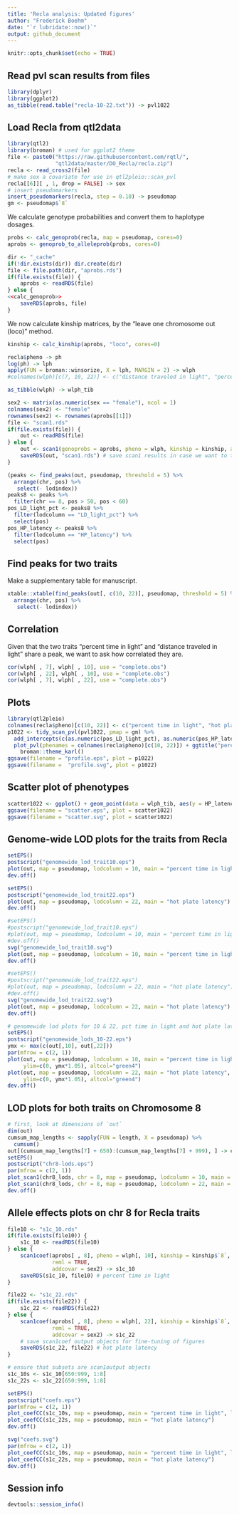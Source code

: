 ```yaml
---
title: 'Recla analysis: Updated figures'
author: "Frederick Boehm"
date: "`r lubridate::now()`"
output: github_document
---
```


```r
knitr::opts_chunk$set(echo = TRUE)
```

## Read pvl scan results from files

```r
library(dplyr)
library(ggplot2)
as_tibble(read.table("recla-10-22.txt")) -> pvl1022
```

## Load Recla from qtl2data

```r
library(qtl2)
library(broman) # used for ggplot2 theme
file <- paste0("https://raw.githubusercontent.com/rqtl/",
               "qtl2data/master/DO_Recla/recla.zip")
recla <- read_cross2(file)
# make sex a covariate for use in qtl2pleio::scan_pvl
recla[[6]][ , 1, drop = FALSE] -> sex
# insert pseudomarkers
insert_pseudomarkers(recla, step = 0.10) -> pseudomap
gm <- pseudomap$`8`

```

We calculate genotype probabilities and convert them to haplotype dosages.

```r
probs <- calc_genoprob(recla, map = pseudomap, cores=0)
aprobs <- genoprob_to_alleleprob(probs, cores=0)
```

```r
dir <- "_cache"
if(!dir.exists(dir)) dir.create(dir)
file <- file.path(dir, "aprobs.rds")
if(file.exists(file)) {
    aprobs <- readRDS(file)
} else {
<<calc_genoprob>>
    saveRDS(aprobs, file)
}
```


We now calculate kinship matrices, by the "leave one chromosome out (loco)" method.

```r
kinship <- calc_kinship(aprobs, "loco", cores=0)
```


```r
recla$pheno -> ph
log(ph) -> lph
apply(FUN = broman::winsorize, X = lph, MARGIN = 2) -> wlph
#colnames(wlph)[c(7, 10, 22)] <- c("distance traveled in light", "percent time in light", "hot plate latency")

as_tibble(wlph) -> wlph_tib
```

```r
sex2 <- matrix(as.numeric(sex == "female"), ncol = 1)
colnames(sex2) <- "female"
rownames(sex2) <- rownames(aprobs[[1]])
file <- "scan1.rds"
if(file.exists(file)) {
    out <- readRDS(file)
} else {
    out <- scan1(genoprobs = aprobs, pheno = wlph, kinship = kinship, addcovar = sex2, reml = TRUE, cores=0)
    saveRDS(out, "scan1.rds") # save scan1 results in case we want to tweak figures
}
```


```r
(peaks <- find_peaks(out, pseudomap, threshold = 5) %>%
  arrange(chr, pos) %>%
   select(- lodindex))
peaks8 <- peaks %>%
  filter(chr == 8, pos > 50, pos < 60)
pos_LD_light_pct <- peaks8 %>%
  filter(lodcolumn == "LD_light_pct") %>%
  select(pos)
pos_HP_latency <- peaks8 %>%
  filter(lodcolumn == "HP_latency") %>%
  select(pos)
```

## Find peaks for two traits

Make a supplementary table for manuscript.

```r
xtable::xtable(find_peaks(out[, c(10, 22)], pseudomap, threshold = 5) %>%
  arrange(chr, pos) %>%
   select(- lodindex))
```



## Correlation

Given that the two traits "percent time in light" and "distance traveled in light" share a peak, we want to ask how correlated they are.

```r
cor(wlph[ , 7], wlph[ , 10], use = "complete.obs")
cor(wlph[ , 22], wlph[ , 10], use = "complete.obs")
cor(wlph[ , 7], wlph[ , 22], use = "complete.obs")
```




## Plots

```r
library(qtl2pleio)
colnames(recla$pheno)[c(10, 22)] <- c("percent time in light", "hot plate latency")
p1022 <- tidy_scan_pvl(pvl1022, pmap = gm) %>%
  add_intercepts(c(as.numeric(pos_LD_light_pct), as.numeric(pos_HP_latency))) %>%
  plot_pvl(phenames = colnames(recla$pheno)[c(10, 22)]) + ggtitle("percent time in light and hot plate latency") +
    broman::theme_karl()
ggsave(filename = "profile.eps", plot = p1022)
ggsave(filename =  "profile.svg", plot = p1022)
```



## Scatter plot of phenotypes

```r
scatter1022 <- ggplot() + geom_point(data = wlph_tib, aes(y = HP_latency, x = LD_light_pct)) + labs(x = "percent time in light", y = "hot plate latency") + ggtitle("hot plate latency vs. percent time in light") + broman::theme_karl()
ggsave(filename = "scatter.eps", plot = scatter1022)
ggsave(filename = "scatter.svg", plot = scatter1022)
```

## Genome-wide LOD plots for the traits from Recla

```r
setEPS()
postscript("genomewide_lod_trait10.eps")
plot(out, map = pseudomap, lodcolumn = 10, main = "percent time in light")
dev.off()
```

```r
setEPS()
postscript("genomewide_lod_trait22.eps")
plot(out, map = pseudomap, lodcolumn = 22, main = "hot plate latency")
dev.off()
```

```r
#setEPS()
#postscript("genomewide_lod_trait10.eps")
#plot(out, map = pseudomap, lodcolumn = 10, main = "percent time in light")
#dev.off()
svg("genomewide_lod_trait10.svg")
plot(out, map = pseudomap, lodcolumn = 10, main = "percent time in light")
dev.off()

```

```r
#setEPS()
#postscript("genomewide_lod_trait22.eps")
#plot(out, map = pseudomap, lodcolumn = 22, main = "hot plate latency")
#dev.off()
svg("genomewide_lod_trait22.svg")
plot(out, map = pseudomap, lodcolumn = 22, main = "hot plate latency")
dev.off()
```

```r
# genomewide lod plots for 10 & 22, pct time in light and hot plate latency
setEPS()
postscript("genomewide_lods_10-22.eps")
ymx <- max(c(out[,10], out[,22]))
par(mfrow = c(2, 1))
plot(out, map = pseudomap, lodcolumn = 10, main = "percent time in light",
     ylim=c(0, ymx*1.05), altcol="green4")
plot(out, map = pseudomap, lodcolumn = 22, main = "hot plate latency",
     ylim=c(0, ymx*1.05), altcol="green4")
dev.off()

```




## LOD plots for both traits on Chromosome 8

```r
# first, look at dimensions of `out`
dim(out)
cumsum_map_lengths <- sapply(FUN = length, X = pseudomap) %>%
  cumsum()
out[(cumsum_map_lengths[7] + 650):(cumsum_map_lengths[7] + 999), ] -> chr8_lods
setEPS()
postscript("chr8-lods.eps")
par(mfrow = c(2, 1))
plot_scan1(chr8_lods, chr = 8, map = pseudomap, lodcolumn = 10, main = "percent time in light", ylim = c(0, 6.5))
plot_scan1(chr8_lods, chr = 8, map = pseudomap, lodcolumn = 22, main = "hot plate latency", ylim = c(0, 6.5))
dev.off()
```









## Allele effects plots on chr 8 for Recla traits

```r
file10 <- "s1c_10.rds"
if(file.exists(file10)) {
    s1c_10 <- readRDS(file10)
} else {
    scan1coef(aprobs[ , 8], pheno = wlph[, 10], kinship = kinship$`8`,
              reml = TRUE,
              addcovar = sex2) -> s1c_10
    saveRDS(s1c_10, file10) # percent time in light
}

file22 <- "s1c_22.rds"
if(file.exists(file22)) {
    s1c_22 <- readRDS(file22)
} else {
    scan1coef(aprobs[ , 8], pheno = wlph[, 22], kinship = kinship$`8`,
              reml = TRUE,
              addcovar = sex2) -> s1c_22
    # save scan1coef output objects for fine-tuning of figures
    saveRDS(s1c_22, file22) # hot plate latency
}
```




```r
# ensure that subsets are scan1output objects
s1c_10s <- s1c_10[650:999, 1:8]
s1c_22s <- s1c_22[650:999, 1:8]
```


```r
setEPS()
postscript("coefs.eps")
par(mfrow = c(2, 1))
plot_coefCC(s1c_10s, map = pseudomap, main = "percent time in light", legend = "topright")
plot_coefCC(s1c_22s, map = pseudomap, main = "hot plate latency")
dev.off()
```

```r
svg("coefs.svg")
par(mfrow = c(2, 1))
plot_coefCC(s1c_10s, map = pseudomap, main = "percent time in light", legend = "topright")
plot_coefCC(s1c_22s, map = pseudomap, main = "hot plate latency")
dev.off()
```

## Session info

```r
devtools::session_info()
```
